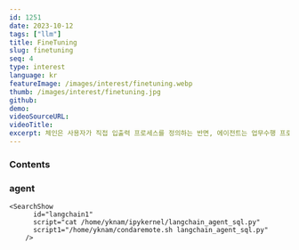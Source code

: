 ```yaml
---
id: 1251
date: 2023-10-12
tags: ["llm"]
title: FineTuning
slug: finetuning
seq: 4
type: interest
language: kr
featureImage: /images/interest/finetuning.webp
thumb: /images/interest/finetuning.jpg
github:
demo:
videoSourceURL:
videoTitle:
excerpt: 체인은 사용자가 직접 입출력 프로세스를 정의하는 반면, 에이전트는 업무수행 프로세스의 단계별 사고 프로세스를 제시하므로 이를 통해 더 나은 답변을 얻을 수 있습니다.
---
```


### Contents

### agent

    <SearchShow
          id="langchain1"
          script="cat /home/yknam/ipykernel/langchain_agent_sql.py"
          script1="/home/yknam/condaremote.sh langchain_agent_sql.py"
        />
